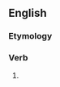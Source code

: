==English==

===Etymology===
{{suffix|crave|eth|lang=en}}

===Verb===
{{head|en|verb form}}

# {{en-archaic third-person singular of|crave}}